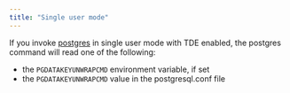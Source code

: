 ```yaml
---
title: "Single user mode"
---
```

 
If you invoke [postgres](https://www.postgresql.org/docs/15/app-postgres.html) in single user mode with TDE enabled, 
the postgres command will read one of the following:
- the `PGDATAKEYUNWRAPCMD` environment variable, if set
- the `PGDATAKEYUNWRAPCMD` value in the postgresql.conf file